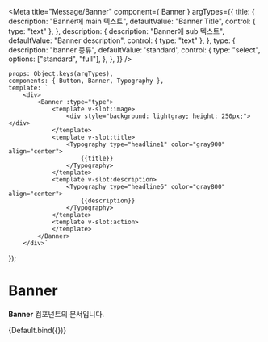 
<Meta
    title="Message/Banner"
    component={ Banner }
    argTypes={{
        title: {
            description: "Banner에 main 텍스트",
            defaultValue: "Banner Title",
            control: { type: "text" },
        },
        description: {
            description: "Banner에 sub 텍스트",
            defaultValue: "Banner description",
            control: { type: "text" },
        },
        type: {
            description: "banner 종류",
            defaultValue: 'standard',
            control: {
                type: "select",
                options: ["standard", "full"],
            },
        },
    }}
/>

    props: Object.keys(argTypes),
    components: { Button, Banner, Typography },
    template: `
        <div>
            <Banner :type="type">
                <template v-slot:image>
                    <div style="background: lightgray; height: 250px;"></div>
                </template>
                <template v-slot:title>
                    <Typography type="headline1" color="gray900" align="center">
                        {{title}}
                    </Typography>
                </template>
                <template v-slot:description>
                    <Typography type="headline6" color="gray800" align="center">
                        {{description}}
                    </Typography>
                </template>
                <template v-slot:action>
                </template>
            </Banner>
        </div>`
});

# Banner

**Banner** 컴포넌트의 문서입니다.

<Story name="Default" height="100px">
    {Default.bind({})}
</Story>

<ArgsTable story="Default" />

